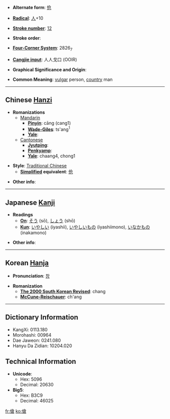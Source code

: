 * '''Alternate form''': [[伧]]

* '''[[Wiktionary:Chinese radical index| Radical]]''': [[Wiktionary:Chinese radical index 人|人]]+10

* '''[[Wiktionary:Chinese total strokes index|Stroke number]]''': [[Wiktionary:Chinese total strokes index 12|12]]

* '''Stroke order''': 

* '''[[Wiktionary:Chinese four corner index|Four-Corner System]]''': 2826<sub>7</sub>

* '''[[Wiktionary:Chinese Cangjie index|Cangjie input]]''': 人人戈口 (OOIR)

* '''Graphical Significance and Origin''': 

* '''Common Meaning''': [[vulgar]] person, [[country]] man
<!-- what about [[bumpkin]] or [[hick]]? -->

----

== Chinese [[Hanzi]] ==

* '''Romanizations'''
** [[Mandarin]]
*** '''[[Pinyin]]''': cāng (cang1)
*** '''[[Wade-Giles]]''': ts'ang<sup>1</sup>
*** '''[[Yale]]''': 
**[[Cantonese]]
***'''[[Jyutping]]''':
***'''[[Penkyamp]]''': 
***'''[[Yale]]''': chaang4, chong1

* '''Style''': [[Traditional Chinese]] 
** '''[[Simplified Chinese|Simplified]] equivalent''': [[伧]]

* '''Other info''': 

----

== Japanese [[Kanji]] ==

* '''Readings'''
** '''[[On]]''': [[そう]] (sō), [[しょう]] (shō)
** '''[[Kun]]''': [[いやしい]] (iyashii), [[いやしいもの]] (iyashiimono), [[いなかもの]] (inakamono)

* '''Other info''':  

----

== Korean [[Hanja]] ==

* '''Pronunciation''': [[창]]

* '''Romanization'''
** '''[[The 2000 South Korean Revised Romanization|The 2000 South Korean Revised]]''': chang
** '''[[McCune-Reischauer]]''': ch'ang

----

== Dictionary Information ==

* KangXi: 0113.180
* Morohashi: 00964
* Dae Jaweon: 0241.080
* Hanyu Da Zidian: 10204.020

== Technical Information ==

* '''Unicode''':
** Hex: 5096
** Decimal: 20630
* '''Big5''':
** Hex: B3C9
** Decimal: 46025

[[fr:傖]]
[[ko:傖]]